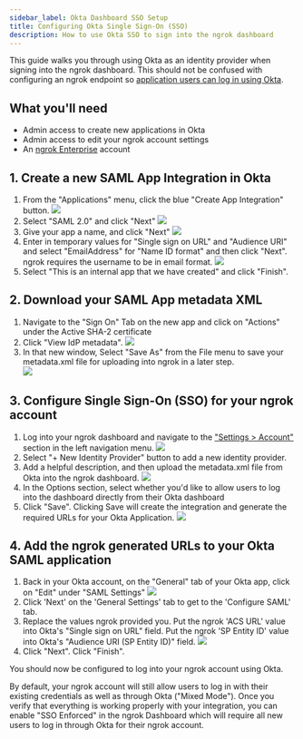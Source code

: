 ```yaml
---
sidebar_label: Okta Dashboard SSO Setup
title: Configuring Okta Single Sign-On (SSO)
description: How to use Okta SSO to sign into the ngrok dashboard
---
```


This guide walks you through using Okta as an identity provider when signing into the ngrok dashboard.
This should not be confused with configuring an ngrok endpoint so [application users can log in using Okta](/integrations/okta/sso-oidc).

## What you'll need

- Admin access to create new applications in Okta
- Admin access to edit your ngrok account settings
- An [ngrok Enterprise](https://ngrok.com/pricing) account

## 1. Create a new SAML App Integration in Okta

1. From the "Applications" menu, click the blue "Create App Integration" button.
   ![](/img/howto/dash-sso/okta-create-app.png)
1. Select "SAML 2.0" and click "Next"
   ![](/img/howto/dash-sso/okta-create-app-1.png)
1. Give your app a name, and click "Next"
   ![](/img/howto/dash-sso/okta-name-app.png)
1. Enter in temporary values for "Single sign on URL" and "Audience URI" and select "EmailAddress" for "Name ID format" and then click "Next". ngrok requires the username to be in email format.
   ![](/img/howto/dash-sso/okta-nameid-format.png)
1. Select "This is an internal app that we have created" and click "Finish".

## 2. Download your SAML App metadata XML

1. Navigate to the "Sign On" Tab on the new app and click on "Actions" under the Active SHA-2 certificate
1. Click "View IdP metadata".
   ![](/img/howto/dash-sso/okta-view-cert.png)
1. In that new window, Select "Save As" from the File menu to save your metadata.xml file for uploading into ngrok in a later step.  
   ![](/img/howto/dash-sso/okta-save-as-xml.png)

## 3. Configure Single Sign-On (SSO) for your ngrok account

1. Log into your ngrok dashboard and navigate to the ["Settings > Account"](https://dashboard.ngrok.com/settings) section in the left navigation menu.
   ![](/img/howto/dash-sso/okta-ngrok-account-settings.png)
1. Select "+ New Identity Provider" button to add a new identity provider.
1. Add a helpful description, and then upload the metadata.xml file from Okta into the ngrok dashboard.
   ![](/img/howto/dash-sso/okta-ngrok-config-options.png)
1. In the Options section, select whether you'd like to allow users to log into the dashboard directly from their Okta dashboard
1. Click "Save". Clicking Save will create the integration and generate the required URLs for your Okta Application.
   ![](/img/howto/dash-sso/okta-ngrok-required-urls.png)

## 4. Add the ngrok generated URLs to your Okta SAML application

1. Back in your Okta account, on the "General" tab of your Okta app, click on "Edit" under "SAML Settings"
   ![](/img/howto/dash-sso/okta-edit-app.png)
1. Click 'Next' on the 'General Settings' tab to get to the 'Configure SAML' tab.
1. Replace the values ngrok provided you. Put the ngrok 'ACS URL' value into Okta's "Single sign on URL" field. Put the ngrok 'SP Entity ID' value into Okta's "Audience URI (SP Entity ID)" field.
   ![](/img/howto/dash-sso/okta-temp-urls.png)
1. Click "Next". Click "Finish".

You should now be configured to log into your ngrok account using Okta.

By default, your ngrok account will still allow users to log in with their existing credentials as well as through Okta ("Mixed Mode"). Once you verify that everything is working properly with your integration, you can enable "SSO Enforced" in the ngrok Dashboard which will require all new users to log in through Okta for their ngrok account.
